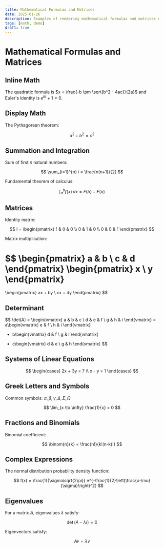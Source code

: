 ```yaml
---
title: Mathematical Formulas and Matrices
date: 2025-01-26
description: Examples of rendering mathematical formulas and matrices using KaTeX
tags: [math, demo]
draft: true
---
```


# Mathematical Formulas and Matrices

## Inline Math

The quadratic formula is $x = \frac{-b \pm \sqrt{b^2 - 4ac}}{2a}$ and Euler's identity is $e^{i\pi} + 1 = 0$.

## Display Math

The Pythagorean theorem:

$$
a^2 + b^2 = c^2
$$

## Summation and Integration

Sum of first $n$ natural numbers:

$$
\sum_{i=1}^{n} i = \frac{n(n+1)}{2}
$$

Fundamental theorem of calculus:

$$
\int_{a}^{b} f(x) \, dx = F(b) - F(a)
$$

## Matrices

Identity matrix:

$$
I = \begin{pmatrix}
1 & 0 & 0 \\
0 & 1 & 0 \\
0 & 0 & 1
\end{pmatrix}
$$

Matrix multiplication:

$$
\begin{pmatrix}
a & b \\
c & d
\end{pmatrix}
\begin{pmatrix}
x \\
y
\end{pmatrix}
=
\begin{pmatrix}
ax + by \\
cx + dy
\end{pmatrix}
$$

## Determinant

$$
\det(A) = \begin{vmatrix}
a & b & c \\
d & e & f \\
g & h & i
\end{vmatrix}
= a\begin{vmatrix}
e & f \\
h & i
\end{vmatrix}
- b\begin{vmatrix}
d & f \\
g & i
\end{vmatrix}
+ c\begin{vmatrix}
d & e \\
g & h
\end{vmatrix}
$$

## Systems of Linear Equations

$$
\begin{cases}
2x + 3y = 7 \\
x - y = 1
\end{cases}
$$

## Greek Letters and Symbols

Common symbols: $\alpha, \beta, \gamma, \Delta, \Sigma, \Omega$

$$
\lim_{x \to \infty} \frac{1}{x} = 0
$$

## Fractions and Binomials

Binomial coefficient:

$$
\binom{n}{k} = \frac{n!}{k!(n-k)!}
$$

## Complex Expressions

The normal distribution probability density function:

$$
f(x) = \frac{1}{\sigma\sqrt{2\pi}} e^{-\frac{1}{2}\left(\frac{x-\mu}{\sigma}\right)^2}
$$

## Eigenvalues

For a matrix $A$, eigenvalues $\lambda$ satisfy:

$$
\det(A - \lambda I) = 0
$$

Eigenvectors satisfy:

$$
Av = \lambda v
$$
